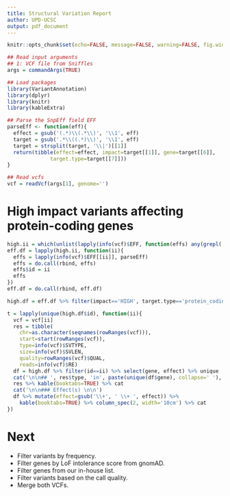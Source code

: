 ```yaml
---
title: Structural Variation Report
author: UPD-UCSC
output: pdf_document
---
```


```r
knitr::opts_chunk$set(echo=FALSE, message=FALSE, warning=FALSE, fig.width=10)
```

```r
## Read input arguments
## 1: VCF file from Sniffles
args = commandArgs(TRUE)

## Load packages
library(VariantAnnotation)
library(dplyr)
library(knitr)
library(kableExtra)

## Parse the SnpEff field EFF
parseEff <- function(eff){
  effect = gsub('(.*)\\(.*\\)', '\\1', eff)
  target = gsub('.*\\((.*)\\)', '\\1', eff)
  target = strsplit(target, '\\|')[[1]]
  return(tibble(effect=effect, impact=target[[1]], gene=target[[6]],
              target.type=target[[7]]))
}

## Read vcfs
vcf = readVcf(args[1], genome='')
```


# High impact variants affecting protein-coding genes

```r
high.ii = which(unlist(lapply(info(vcf)$EFF, function(effs) any(grepl('HIGH', effs)))))
eff.df = lapply(high.ii, function(ii){
  effs = lapply(info(vcf)$EFF[[ii]], parseEff)
  effs = do.call(rbind, effs)
  effs$id = ii
  effs
})
eff.df = do.call(rbind, eff.df)

high.df = eff.df %>% filter(impact=='HIGH', target.type=='protein_coding')

t = lapply(unique(high.df$id), function(ii){
  vcf = vcf[ii]
  res = tibble(
    chr=as.character(seqnames(rowRanges(vcf))),
    start=start(rowRanges(vcf)),
    type=info(vcf)$SVTYPE,
    size=info(vcf)$SVLEN,
    quality=rowRanges(vcf)$QUAL,
    reads=info(vcf)$RE)
  df = high.df %>% filter(id==ii) %>% select(gene, effect) %>% unique
  cat('\n\n## ', res$type, 'in', paste(unique(df$gene), collapse=' '), '\n\n')
  res %>% kable(booktabs=TRUE) %>% cat
  cat('\n\n### Effect(s) \n\n')
  df %>% mutate(effect=gsub('\\+', ' \\+ ', effect)) %>%
    kable(booktabs=TRUE) %>% column_spec(2, width='10cm') %>% cat
})
```

# Next

- Filter variants by frequency.
- Filter genes by LoF intolerance score from gnomAD.
- Filter genes from our in-house list.
- Filter variants based on the call quality.
- Merge both VCFs.
